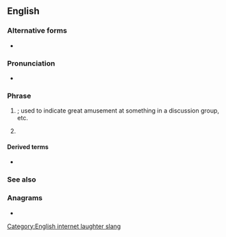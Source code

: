 ==English==

===Alternative forms===
* {{l|en|ROTFL}}

===Pronunciation===
* {{IPA|en|/ɑɹˌoʊˌɛfˈɛl/|/ɹɒfl̩/}}

===Phrase===
{{head|en|phrase}}

# {{lb|en|Internet slang}} {{initialism of|en|[[rolling]] on the [[floor]], [[laughing]]|nodot=1}}; used to indicate great amusement at something in a discussion group, etc.
# {{lb|en|rare|dated}} {{initialism of|en|[[ran]] [[out]] for [[lunch]]}}

====Derived terms====
* {{l|en|roflcopter}}

===See also===
{{col4|en
|LMAO
|LOL
|ROFLOL
|ROTFLACGU
|ROTFLAHMS
|ROTFLBTC
|ROTFLGO
|ROTFLMAO
|ROTFLOL
|ROTFLSHIWMP
|ROFLMAO
|ROFLOL
}}

===Anagrams===
* {{anagrams|en|a=flor|Rolf|flor|flor.|rolf}}

[[Category:English internet laughter slang]]